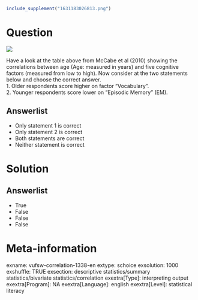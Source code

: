 ```r
include_supplement("1631183026813.png")
```

Question
========
![](1631183026813.png)
  
  
Have a look at the table above from McCabe et al (2010) showing the
correlations between age (Age: measured in years) and five cognitive
factors (measured from low to high). Now consider at the two statements
below and choose the correct answer.  
1. Older respondents score higher on factor "Vocabulary".  
2. Younger respondents score lower on "Episodic Memory" (EM).

Answerlist
----------
* Only statement 1 is correct
* Only statement 2 is correct
* Both statements are correct
* Neither statement is correct

Solution
========










Answerlist
----------
* True
* False
* False
* False

Meta-information
================
exname: vufsw-correlation-1338-en
extype: schoice
exsolution: 1000
exshuffle: TRUE
exsection: descriptive statistics/summary statistics/bivariate statistics/correlation
exextra[Type]: interpreting output
exextra[Program]: NA
exextra[Language]: english
exextra[Level]: statistical literacy


